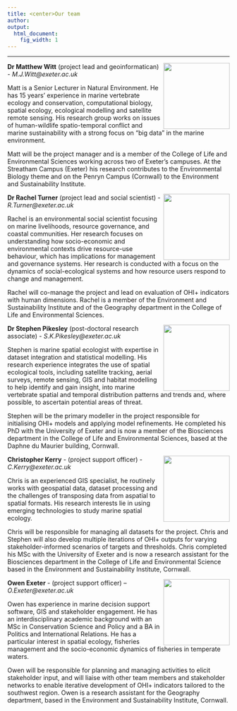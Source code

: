 ```yaml
---
title: <center>Our team
author:  
output:
  html_document:
    fig_width: 1
---
```


<!--- please update--->

----

<img align="right" src="images/profile_matt.jpg" width="150px">
**Dr Matthew Witt** (project lead and geoinformatican) - _M.J.Witt@exeter.ac.uk_

Matt is a Senior Lecturer in Natural Environment. He has 15 years’ experience in marine vertebrate ecology and conservation, computational biology, spatial ecology, ecological modelling and satellite remote sensing. His research group works on issues of human-wildlife spatio-temporal conflict and marine sustainability with a strong focus on “big data” in the marine environment. 

Matt will be the project manager and is a member of the College of Life and Environmental Sciences working across two of Exeter's campuses. At the Streatham Campus (Exeter) his research contributes to the Environmental Biology theme and on the Penryn Campus (Cornwall) to the Environment and Sustainability Institute.


<img align="right" src="images/profile_Rachel.jpg" width="150px">
**Dr Rachel Turner** (project lead and social scientist) - _R.Turner@exeter.ac.uk_

Rachel is an environmental social scientist focusing on marine livelihoods, resource governance, and coastal communities. Her research focuses on understanding how socio-economic and environmental contexts drive resource-use behaviour, which has implications for management and governance systems. Her research is conducted with a focus on the dynamics of social-ecological systems and how resource users respond to change and management. 

Rachel will co-manage the project and lead on evaluation of OHI+ indicators with human dimensions. Rachel is a member of the Environment and Sustainability Institute and of the Geography department in the College of Life and Environmental Sciences.

<img align="right" src="images/profile_Stephen.jpg" width="150px">
**Dr Stephen Pikesley** (post-doctoral research associate) - _S.K.Pikesley@exeter.ac.uk_

Stephen is marine spatial ecologist with expertise in dataset integration and statistical modelling. His research experience integrates the use of spatial ecological tools, including satellite tracking, aerial surveys, remote sensing, GIS and habitat modelling to help identify and gain insight, into marine vertebrate spatial and temporal distribution patterns and trends and, where possible, to ascertain potential areas of threat.


Stephen will be the primary modeller in the project responsible for initialising OHI+ models and applying model refinements. He completed his PhD with the University of Exeter and is now a member of the Biosciences department in the College of Life and Environmental Sciences, based at the Daphne du Maurier building, Cornwall.

<img align="right" src="images/profile_Chris.JPG" width="150px">


**Christopher Kerry** - (project support officer) - _C.Kerry@exeter.ac.uk_

Chris is an experienced GIS specialist, he routinely works with geospatial data, dataset processing and the challenges of transposing data from aspatial to spatial formats. His research interests lie in using emerging technologies to study marine spatial ecology.

Chris will be responsible for managing all datasets for the project. Chris and Stephen will also develop multiple iterations of OHI+ outputs for varying stakeholder-informed scenarios of targets and thresholds.
Chris completed his MSc with the University of Exeter and is now a research assistant for the Biosciences department in the College of Life and Environmental Science based in the Environment and Sustainability Institute, Cornwall.


<img align="right" src="images/profile_Owen.jpg" width="150px">
**Owen Exeter** - (project support officer) – _O.Exeter@exeter.ac.uk_

Owen has experience in marine decision support software, GIS and stakeholder engagement. He has an interdisciplinary academic background with an MSc in Conservation Science and Policy and a BA in Politics and International Relations. He has a particular interest in spatial ecology, fisheries management and the socio-economic dynamics of fisheries in temperate waters.

Owen will be responsible for planning and managing activities to elicit stakeholder input, and will liaise with other team members and stakeholder networks to enable iterative development of OHI+ indicators tailored to the southwest region. Owen is a research assistant for the Geography department, based in the Environment and Sustainability Institute, Cornwall.













